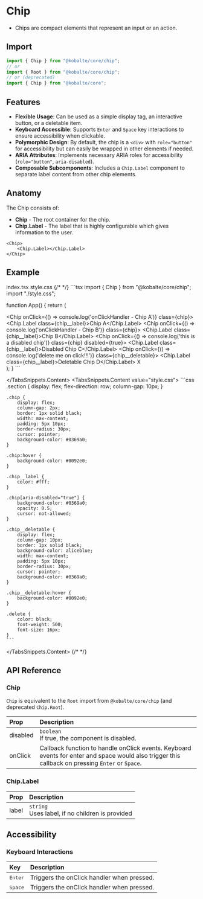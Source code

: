 
# Chip

- Chips are compact elements that represent an input or an action.

## Import

```ts
import { Chip } from "@kobalte/core/chip";
// or
import { Root } from "@kobalte/core/chip";
// or (deprecated)
import { Chip } from "@kobalte/core";
```

## Features

- **Flexible Usage**: Can be used as a simple display tag, an interactive button, or a deletable item.
- **Keyboard Accessible**: Supports `Enter` and `Space` key interactions to ensure accessibility when clickable.
- **Polymorphic Design**: By default, the chip is a `<div>` with `role="button"` for accessibility but can easily be wrapped in other elements if needed.
- **ARIA Attributes**: Implements necessary ARIA roles for accessibility (`role="button"`, `aria-disabled`).
- **Composable Subcomponents**: Includes a `Chip.Label` component to separate label content from other chip elements.

## Anatomy

The Chip consists of:

- **Chip** - The root container for the chip.
- **Chip.Label** - The label that is highly configurable which gives information to the user.

```tsx
<Chip>
	<Chip.Label></Chip.Label>
</Chip>
```

## Example

<Preview>
	<BasicExample />
</Preview>

<TabsSnippets>
  <TabsSnippets.List>
    <TabsSnippets.Trigger value="index.tsx">index.tsx</TabsSnippets.Trigger>
    <TabsSnippets.Trigger value="style.css">style.css</TabsSnippets.Trigger>
  </TabsSnippets.List>
	{/* <!-- prettier-ignore-start -->*/}
  <TabsSnippets.Content value="index.tsx">
    ```tsx
import { Chip } from "@kobalte/core/chip";
import "./style.css";

function App() {
	return (
			<div class={section}>
				<Chip onClick={() => console.log('onClickHandler - Chip A')} class={chip}>
					<Chip.Label class={chip__label}>Chip A</Chip.Label>
				</Chip>
				<Chip onClick={() => console.log('onClickHandler - Chip B')} class={chip}>
					<Chip.Label class={chip__label}>Chip B</Chip.Label>
				</Chip>
				<Chip onClick={() => console.log('this is a disabled chip')} class={chip} disabled={true}>
					<Chip.Label class={chip__label}>Disabled Chip C</Chip.Label>
				</Chip>
				<Chip onClick={() => console.log('delete me on click!!!')} class={chip__deletable}>
					<Chip.Label class={chip__label}>Deletable Chip D</Chip.Label>
					<span class={delete}>X</span>
				</Chip>
			</div>
		);
	}
    ```

  </TabsSnippets.Content>
  <TabsSnippets.Content value="style.css">
    ```css
	.section {
		display: flex;
		flex-direction: row;
		column-gap: 10px;
	}

	.chip {
		display: flex;
		column-gap: 2px;
		border: 1px solid black;
		width: max-content;
		padding: 5px 10px;
		border-radius: 30px;
		cursor: pointer;
		background-color: #0369a0;
	}

	.chip:hover {
		background-color: #0092e0;
	}

	.chip__label {
		color: #fff;
	}

	.chip[aria-disabled="true"] {
		background-color: #0369a0;
		opacity: 0.5;
		cursor: not-allowed;
	}

	.chip__deletable {
		display: flex;
		column-gap: 10px;
		border: 1px solid black;
		background-color: aliceblue;
		width: max-content;
		padding: 5px 10px;
		border-radius: 30px;
		cursor: pointer;
		background-color: #0369a0;
	}

	.chip__deletable:hover {
		background-color: #0092e0;
	}

	.delete {
		color: black;
		font-weight: 500;
		font-size: 16px;
	}
    ```

  </TabsSnippets.Content>
	{/* <!-- prettier-ignore-end -->*/}
</TabsSnippets>

## API Reference

### Chip

`Chip` is equivalent to the `Root` import from `@kobalte/core/chip` (and deprecated `Chip.Root`).

| Prop         | Description                                                                                                                                                    |
| :----------- | :------------------------------------------------------------------------------------------------------------------------------------------------------------- |
| disabled    | `boolean` <br/> If true, the component is disabled.           |
| onClick | Callback function to handle onClick events. Keyboard events for enter and space would also trigger this callback on pressing `Enter` or `Space`. |

### Chip.Label

| Prop         | Description                                                                                                                                                    |
| :----------- | :------------------------------------------------------------------------------------------------------------------------------------------------------------- |
| label    | `string` <br/> Uses label, if no children is provided           |

## Accessibility

### Keyboard Interactions

| Key              | Description                      |
| :--------------- | :------------------------------- |
| <Kbd>Enter</Kbd> | Triggers the onClick handler when pressed. |
| <Kbd>Space</Kbd> | Triggers the onClick handler when pressed. |
